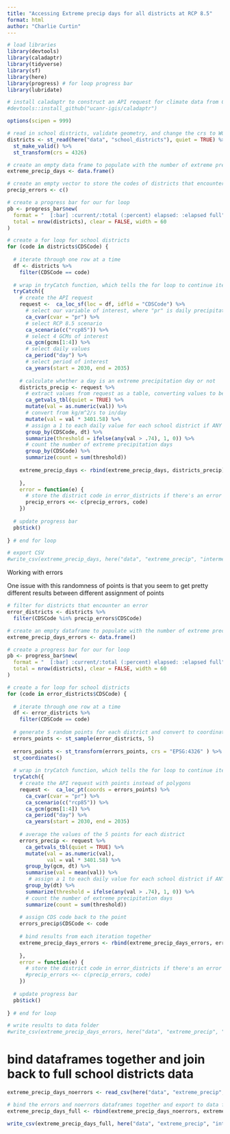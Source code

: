 ```yaml
---
title: "Accessing Extreme precip days for all districts at RCP 8.5"
format: html
author: "Charlie Curtin"
---
```


```r
# load libraries
library(devtools)
library(caladaptr)
library(tidyverse)
library(sf)
library(here)
library(progress) # for loop progress bar
library(lubridate)

# install caladaptr to construct an API request for climate data from Cal-Adapt
#devtools::install_github("ucanr-igis/caladaptr")

options(scipen = 999)
```

```r
# read in school districts, validate geometry, and change the crs to WGS 1984
districts <- st_read(here("data", "school_districts"), quiet = TRUE) %>% 
  st_make_valid() %>% 
  st_transform(crs = 4326)
```

```r
# create an empty data frame to populate with the number of extreme precipitation days
extreme_precip_days <- data.frame()

# create an empty vector to store the codes of districts that encounter an error
precip_errors <- c()

# create a progress bar for our for loop
pb <- progress_bar$new(
  format = "  [:bar] :current/:total (:percent) elapsed: :elapsed full",
  total = nrow(districts), clear = FALSE, width = 60
)

# create a for loop for school districts
for (code in districts$CDSCode) {
   
  # iterate through one row at a time
  df <- districts %>% 
    filter(CDSCode == code)
  
  # wrap in tryCatch function, which tells the for loop to continue iterating if it encounters an error
  tryCatch({
    # create the API request
    request <-  ca_loc_sf(loc = df, idfld = "CDSCode") %>% 
      # select our variable of interest, where "pr" is daily precipitation
      ca_cvar(cvar = "pr") %>% 
      # select RCP 8.5 scenario
      ca_scenario(c("rcp85")) %>% 
      # select 4 GCMs of interest
      ca_gcm(gcms[1:4]) %>% 
      # select daily values
      ca_period("day") %>% 
      # select period of interest
      ca_years(start = 2030, end = 2035)
    
    # calculate whether a day is an extreme precipitation day or not
    districts_precip <- request %>% 
      # extract values from request as a table, converting values to be numeric
      ca_getvals_tbl(quiet = TRUE) %>% 
      mutate(val = as.numeric(val)) %>%
      # convert from kg/m^2/s to in/day
      mutate(val = val * 3401.58) %>% 
      # assign a 1 to each daily value for each school district if ANY projected precipitation total from any of the 4 GCMs exceeds the threshold
      group_by(CDSCode, dt) %>% 
      summarize(threshold = ifelse(any(val > .74), 1, 0)) %>%
      # count the number of extreme precipitation days
      group_by(CDSCode) %>% 
      summarize(count = sum(threshold))
    
    extreme_precip_days <- rbind(extreme_precip_days, districts_precip)
    
    },
    error = function(e) {
      # store the district code in error_districts if there's an error
      precip_errors <<- c(precip_errors, code)
    })
  
  # update progress bar
  pb$tick()
  
} # end for loop

# export CSV
#write_csv(extreme_precip_days, here("data", "extreme_precip", "intermediate", "extreme_precip_days_noerrors.csv"))
```


Working with errors

One issue with this randomness of points is that you seem to get pretty different results between different assignment of points
```r
# filter for districts that encounter an error
error_districts <- districts %>% 
  filter(CDSCode %in% precip_errors$CDSCode)

# create an empty dataframe to populate with the number of extreme precip days
extreme_precip_days_errors <- data.frame()

# create a progress bar for our for loop
pb <- progress_bar$new(
  format = "  [:bar] :current/:total (:percent) elapsed: :elapsed full",
  total = nrow(districts), clear = FALSE, width = 60
)

# create a for loop for school districts
for (code in error_districts$CDSCode) {
   
  # iterate through one row at a time
  df <- error_districts %>% 
    filter(CDSCode == code)
  
  # generate 5 random points for each district and convert to coordinates
  errors_points <- st_sample(error_districts, 5)
  
  errors_points <- st_transform(errors_points, crs = "EPSG:4326" ) %>% 
  st_coordinates()
  
  # wrap in tryCatch function, which tells the for loop to continue iterating if it encounters an error
  tryCatch({
    # create the API request with points instead of polygons
    request <-  ca_loc_pt(coords = errors_points) %>% 
      ca_cvar(cvar = "pr") %>% 
      ca_scenario(c("rcp85")) %>% 
      ca_gcm(gcms[1:4]) %>% 
      ca_period("day") %>% 
      ca_years(start = 2030, end = 2035)
    
    # average the values of the 5 points for each district
    errors_precip <- request %>% 
      ca_getvals_tbl(quiet = TRUE) %>% 
      mutate(val = as.numeric(val),
             val = val * 3401.58) %>% 
      group_by(gcm, dt) %>% 
      summarise(val = mean(val)) %>%
       # assign a 1 to each daily value for each school district if ANY projected precipitation total from any of the 4 GCMs exceeds the threshold
      group_by(dt) %>% 
      summarize(threshold = ifelse(any(val > .74), 1, 0)) %>% 
      # count the number of extreme precipitation days
      summarize(count = sum(threshold))
    
    # assign CDS code back to the point
    errors_precip$CDSCode <- code
    
    # bind results from each iteration together
    extreme_precip_days_errors <- rbind(extreme_precip_days_errors, errors_precip)
    
    },
    error = function(e) {
      # store the district code in error_districts if there's an error
      #precip_errors <<- c(precip_errors, code)
    })
  
  # update progress bar
  pb$tick()
  
} # end for loop

# write results to data folder
#write_csv(extreme_precip_days_errors, here("data", "extreme_precip", "intermediate", "extreme_precip_days_errors.csv"))
```

# bind dataframes together and join back to full school districts data
```r
extreme_precip_days_noerrors <- read_csv(here("data", "extreme_precip", "intermediate", "extreme_precip_days_noerrors.csv"))

# bind the errors and noerrors dataframes together and export to data folder
extreme_precip_days_full <- rbind(extreme_precip_days_noerrors, extreme_precip_days_errors)

write_csv(extreme_precip_days_full, here("data", "extreme_precip", "intermediate", "extreme_precip_days_full.csv "))
```


